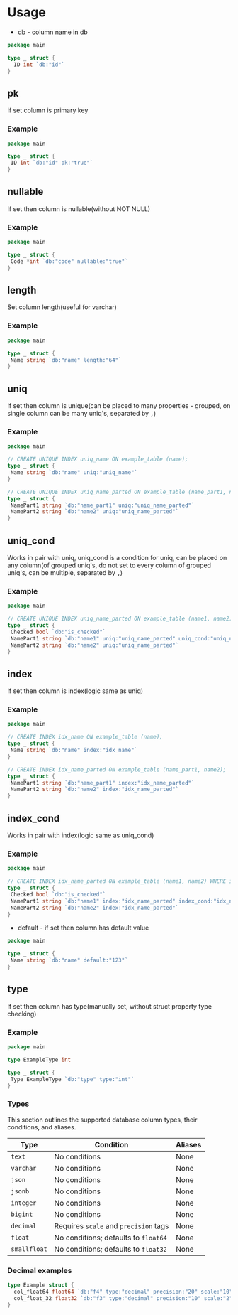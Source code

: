# Usage

- db - column name in db

```go
package main

type _ struct {
  ID int `db:"id"`
}
```

## pk

If set column is primary key

### Example

```go
package main

type _ struct {
 ID int `db:"id" pk:"true"`
}
```

## nullable

If set then column is nullable(without NOT NULL)

### Example

```go
package main

type _ struct {
 Code *int `db:"code" nullable:"true"`
}
```

## length

Set column length(useful for varchar)

### Example

```go
package main

type _ struct {
 Name string `db:"name" length:"64"`
}
```

## uniq

If set then column is unique(can be placed to many properties - grouped, on single column can be many uniq's, separated by `,`)

### Example

```go
package main

// CREATE UNIQUE INDEX uniq_name ON example_table (name);
type _ struct {
 Name string `db:"name" uniq:"uniq_name"`
}

// CREATE UNIQUE INDEX uniq_name_parted ON example_table (name_part1, name2);
type _ struct {
 NamePart1 string `db:"name_part1" uniq:"uniq_name_parted"`
 NamePart2 string `db:"name2" uniq:"uniq_name_parted"`
}
```

## uniq_cond

Works in pair with uniq, uniq_cond is a condition for uniq, can be placed on any column(of grouped uniq's, do not set to every column of grouped uniq's, can be multiple, separated by `,`)

### Example

```go
package main

// CREATE UNIQUE INDEX uniq_name_parted ON example_table (name1, name2) WHERE is_selected = true;
type _ struct {
 Checked bool `db:"is_checked"`
 NamePart1 string `db:"name1" uniq:"uniq_name_parted" uniq_cond:"uniq_name_parted:(is_checked = true)"`
 NamePart2 string `db:"name2" uniq:"uniq_name_parted"`
}
```

## index

If set then column is index(logic same as uniq)

### Example

```go
package main

// CREATE INDEX idx_name ON example_table (name);
type _ struct {
 Name string `db:"name" index:"idx_name"`
}

// CREATE INDEX idx_name_parted ON example_table (name_part1, name2);
type _ struct {
 NamePart1 string `db:"name_part1" index:"idx_name_parted"`
 NamePart2 string `db:"name2" index:"idx_name_parted"`
}
```

## index_cond

Works in pair with index(logic same as uniq_cond)

### Example

```go
package main

// CREATE INDEX idx_name_parted ON example_table (name1, name2) WHERE is_selected = true;
type _ struct {
 Checked bool `db:"is_checked"`
 NamePart1 string `db:"name1" index:"idx_name_parted" index_cond:"idx_name_parted:(is_checked = true)"`
 NamePart2 string `db:"name2" index:"idx_name_parted"`
}
```

- default - if set then column has default value

```go
package main

type _ struct {
 Name string `db:"name" default:"123"`
}
```

## type

If set then column has type(manually set, without struct property type checking)

### Example

```go
package main

type ExampleType int

type _ struct {
 Type ExampleType `db:"type" type:"int"`
}
```

### Types

This section outlines the supported database column types, their conditions, and aliases.

| Type         | Condition                             | Aliases |
| ------------ | ------------------------------------- | ------- |
| `text`       | No conditions                         | None    |
| `varchar`    | No conditions                         | None    |
| `json`       | No conditions                         | None    |
| `jsonb`      | No conditions                         | None    |
| `integer`    | No conditions                         | None    |
| `bigint`     | No conditions                         | None    |
| `decimal`    | Requires `scale` and `precision` tags | None    |
| `float`      | No conditions; defaults to `float64`  | None    |
| `smallfloat` | No conditions; defaults to `float32`  | None    |

### Decimal examples

```go
type Example struct {
  col_float64 float64 `db:"f4" type:"decimal" precision:"20" scale:"10"`
  col_float_32 float32 `db:"f3" type:"decimal" precision:"10" scale:"2"`
}
```
